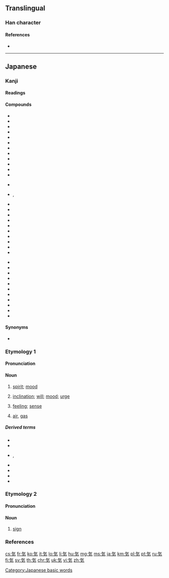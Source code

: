 {{character info/new}}
{{also|气|氣|炁}}
==Translingual==
{{Han simplified forms|氣|気|气}}
{{stroke order|[[File:気-jbw.png|280px]]}}

===Han character===
{{Han char|rn=84|rad=气|as=02|sn=6|four=80417|canj=ONK|ids=⿹气㐅}}

====References====
* {{Han ref|kx=0599.041|dkj=17046|dj=0990.170|hdz=32010.031|uh=6C17|ud=27671}}

----

==Japanese==
{{wikipedia|lang=ja}}

===Kanji===
{{ja-kanji|grade=1|rs=气02|style=s|kyu=氣}}

====Readings====
{{ja-readings|goon=[[け]] (ke)|kanon=[[き]] (ki)|kun=[[いき]] (iki)}}

====Compounds====
{{der-top3|Compounds}}
* {{ja-r|電気|でんき}}
* {{ja-r|土気|どき}}
* {{ja-r|怒気|どき}}
* {{ja-r|元気|げんき}}
* {{ja-r|本気|ほんき}}
* {{ja-r|意気|いき}}
* {{ja-r|陰気|いんき}}
* {{ja-r|邪気|じゃき}}
* {{ja-r|蒸気|じょうき|steam}}
* {{ja-r|火気|かき}}
* {{ja-r|風気|かざけ}}
* {{ja-r|気化|きか}}
{{der-mid3}}
* {{ja-r|鬼気|きき}}
* {{ja-r|気味|きみ}}, {{ja-r|気味|-ぎみ}}
* {{ja-r|気力|きりょく}}
* {{ja-r|気相|きそう|[[gaseous phase]]}}
* {{ja-r|気息|きそく}}
* {{ja-r|気体|きたい}}
* {{ja-r|空気|くうき}}
* {{ja-r|熱気|ねっき}}
* {{ja-r|眠気|ねむけ}}
* {{ja-r|冷気|れいき}}
* {{ja-r|霊気|れいき}}
* {{ja-r|殺気|さっき}}
{{der-mid3}}
* {{ja-r|生気|せいき}}
* {{ja-r|心気|しんき}}
* {{ja-r|神気|しんき}}
* {{ja-r|沼気|しょうき}}
* {{ja-r|水気|すいき}}
* {{ja-r|帯気音|たいきおん}}
* {{ja-r|天気|てんき}}
* {{ja-r|悪気|わるぎ}}
* {{ja-r|妖気|ようき}}
* {{ja-r|陽気|ようき}}
* {{ja-r|勇気|ゆうき}}
{{der-bottom}}

====Synonyms====
* {{sense|gas}} {{l|ja|氛}}

===Etymology 1===
{{ja-kanjitab|き|yomi=o}}

====Pronunciation====
{{ja-pron|yomi=kanon|き|acc=0|acc_ref=DJR,NHK}}

====Noun====
{{ja-noun|kyu=氣|き}}

# [[spirit]]; [[mood]]
#: {{ja-usex|遊ぶ'''気'''満々|あそぶ '''き''' まんまん|brimming with '''desire''' to go and play}}
# [[inclination]]; [[will]]; [[mood]]; [[urge]]
#: {{ja-usex|'''気'''が向いたら連絡してね。|'''き''' が むいたら れんらく して ね。|Feel free to contact me if you feel like it (''lit.'' if your '''mood''' faces towards it).}}
#: {{ja-usex|なんとなくやる'''気'''が出ない。|なん-と-なく やる '''き''' が でない。|I just somehow don't feel like doing it. (''lit.'' My '''urge''' to do it just isn't coming out.)}}
# [[feeling]]; [[sense]]
#: {{ja-usex|なんか変な'''気'''がするんだよね。|なんか へん な '''き''' が する ん だ よ ね。|Something feels kind of off, doesn't it?}}
# [[air]], [[gas]]

=====Derived terms=====
* {{ja-r|気がする|き が する}}
* {{ja-r|気を付けて|き を つけて}}
* {{ja-r|気に食わない|き に くわない}}, {{ja-r|気にくわない|き に くわない}}
* {{ja-r|気がある|き が ある}}
* {{ja-r|気になる|き に なる}}
* {{ja-r|気に入る|き に いる}}
* {{ja-r|気が向く|き が むく}}

===Etymology 2===
{{ja-kanjitab|け|yomi=o}}

====Pronunciation====
{{ja-pron|yomi=goon|け|acc=1|acc_ref=DJR,NHK|acc2=0|acc2_ref=DJR,NHK}}

====Noun====
{{ja-noun|kyu=氣|け}}

# [[sign]]

===References===
<references/>

[[Category:Japanese basic words]]

[[cs:気]]
[[fr:気]]
[[ko:気]]
[[it:気]]
[[lo:気]]
[[li:気]]
[[hu:気]]
[[mg:気]]
[[ms:気]]
[[ja:気]]
[[km:気]]
[[pl:気]]
[[pt:気]]
[[ru:気]]
[[fi:気]]
[[sv:気]]
[[th:気]]
[[chr:気]]
[[uk:気]]
[[vi:気]]
[[zh:気]]